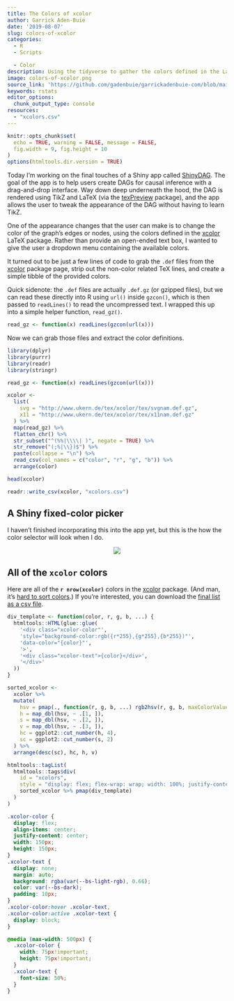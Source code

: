 ```yaml
---
title: The Colors of xcolor
author: Garrick Aden-Buie
date: '2019-08-07'
slug: colors-of-xcolor
categories:
  - R
  - Scripts

  - Color
description: Using the tidyverse to gather the colors defined in the LaTeX package xcolor
image: colors-of-xcolor.png
source_link: 'https://github.com/gadenbuie/garrickadenbuie-com/blob/main/content/blog/2019/2019-08-07-the-colors-of-xcolor.Rmarkdown'
keywords: rstats
editor_options:
  chunk_output_type: console
resources:
  - "xcolors.csv"
---
```


<!-- Links -->

```r
knitr::opts_chunk$set(
  echo = TRUE, warning = FALSE, message = FALSE,
  fig.width = 9, fig.height = 10
)
options(htmltools.dir.version = TRUE)

```

[shinydag]: https://gerkelab.com/project/shinydag
[texpreview]: https://github.com/metrumresearchgroup/texPreview
[tikz]: https://en.wikibooks.org/wiki/LaTeX/PGF/TikZ
[xcolor]: http://www.ukern.de/tex/xcolor.html

Today I'm working on the final touches of a Shiny app called [ShinyDAG].
The goal of the app is to help users create DAGs for causal inference
with a drag-and-drop interface.
Way down deep underneath the hood,
the DAG is rendered using TikZ and LaTeX
(via the <span class="pkg">[texPreview]</span> package),
and the app allows the user to tweak the appearance of the DAG
without having to learn TikZ.

One of the appearance changes that the user can make is to
change the color of the graph's edges or nodes,
using the colors defined in the [xcolor] LaTeX package.
Rather than provide an open-ended text box,
I wanted to give the user a dropdown menu containing the available colors.

It turned out to be just a few lines of code to grab the `.def` files from the [xcolor] package page,
strip out the non-color related TeX lines,
and create a simple tibble of the provided colors.

Quick sidenote: the `.def` files are actually `.def.gz` (or gzipped files),
but we can read these directly into R using `url()` inside `gzcon()`,
which is then passed to `readLines()` to read the uncompressed text.
I wrapped this up into a simple helper function, `read_gz()`.

```r
read_gz <- function(x) readLines(gzcon(url(x)))
```

Now we can grab those files and extract the color definitions.

```r
library(dplyr)
library(purrr)
library(readr)
library(stringr)

read_gz <- function(x) readLines(gzcon(url(x)))

xcolor <-
  list(
    svg = "http://www.ukern.de/tex/xcolor/tex/svgnam.def.gz",
    x11 = "http://www.ukern.de/tex/xcolor/tex/x11nam.def.gz"
  ) %>%
  map(read_gz) %>%
  flatten_chr() %>%
  str_subset("^(%%|\\\\| )", negate = TRUE) %>%
  str_remove("(;%|\\})$") %>%
  paste(collapse = "\n") %>%
  read_csv(col_names = c("color", "r", "g", "b")) %>%
  arrange(color)

head(xcolor)
```

```r
readr::write_csv(xcolor, "xcolors.csv")
```

## A Shiny fixed-color picker

I haven't finished incorporating this into the app yet,
but this is the how the color selector will look when I do.

<center>
<img src="xcolors-selector.gif" style="max-width: 300px">
</center>

## All of the `xcolor` colors

Here are all of the
**`r nrow(xcolor)`**
colors in the [xcolor] package.
(And man, it's [hard to sort colors](https://www.alanzucconi.com/2015/09/30/colour-sorting/).)
If you're interested, you can download the
[final list as a csv file](xcolors.csv).

```r
div_template <- function(color, r, g, b, ...) {
  htmltools::HTML(glue::glue(
    '<div class="xcolor-color"',
    'style="background-color:rgb({r*255},{g*255},{b*255})"',
    'data-color="{color}"',
    '>',
    '<div class="xcolor-text">{color}</div>',
    '</div>'
  ))
}

sorted_xcolor <-
  xcolor %>%
  mutate(
    hsv = pmap(., function(r, g, b, ...) rgb2hsv(r, g, b, maxColorValue = 1)),
    h = map_dbl(hsv, ~ .[1, ]),
    s = map_dbl(hsv, ~ .[2, ]),
    v = map_dbl(hsv, ~ .[3, ]),
    hc = ggplot2::cut_number(h, 4),
    sc = ggplot2::cut_number(s, 2)
  ) %>%
  arrange(desc(sc), hc, h, v)

htmltools::tagList(
  htmltools::tags$div(
    id = "xcolors",
    style = "display: flex; flex-wrap: wrap; width: 100%; justify-content: center;",
    sorted_xcolor %>% pmap(div_template)
  )
)
```

```css
.xcolor-color {
  display: flex;
  align-items: center;
  justify-content: center;
  width: 150px;
  height: 150px;
}
.xcolor-text {
  display: none;
  margin: auto;
  background: rgba(var(--bs-light-rgb), 0.66);
  color: var(--bs-dark);
  padding: 10px;
}
.xcolor-color:hover .xcolor-text,
.xcolor-color:active .xcolor-text {
  display: block;
}

@media (max-width: 500px) {
  .xcolor-color {
    width: 75px!important;
    height: 75px!important;
  }
  .xcolor-text {
    font-size: 50%;
  }
}
```

<script>
  /* https://stackoverflow.com/a/18655059 */
  document.body.addEventListener('touchstart',function(){},false);
</script>
